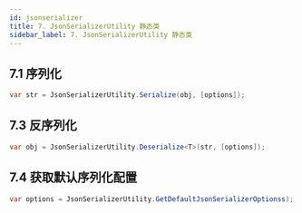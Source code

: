 ```yaml
---
id: jsonserializer
title: 7. JsonSerializerUtility 静态类
sidebar_label: 7. JsonSerializerUtility 静态类
---
```


## 7.1 序列化

```cs
var str = JsonSerializerUtility.Serialize(obj, [options]);
```

## 7.3 反序列化

```cs
var obj = JsonSerializerUtility.Deserialize<T>(str, [options]);
```

## 7.4 获取默认序列化配置

```cs
var options = JsonSerializerUtility.GetDefaultJsonSerializerOptionss);
```
